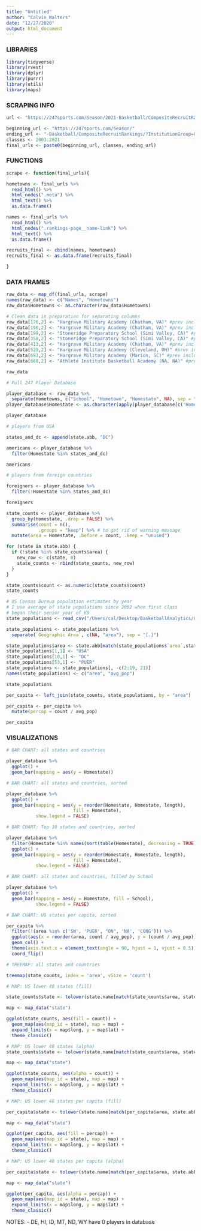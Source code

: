 ```yaml
---
title: "Untitled"
author: "Calvin Walters"
date: "12/27/2020"
output: html_document
---
```


### LIBRARIES
```r
library(tidyverse)
library(rvest)
library(dplyr)
library(purrr)
library(utils)
library(maps)
```

### SCRAPING INFO
```r
url <- "https://247sports.com/Season/2021-Basketball/CompositeRecruitRankings/?InstitutionGroup=HighSchool"

beginning_url <- "https://247sports.com/Season/"
ending_url <- "-Basketball/CompositeRecruitRankings/?InstitutionGroup=HighSchool"
classes <- 2003:2021
final_urls <- paste0(beginning_url, classes, ending_url)
```

### FUNCTIONS
```r
scrape <- function(final_urls){

hometowns <- final_urls %>%
  read_html() %>%
  html_nodes(".meta") %>%
  html_text() %>%
  as.data.frame()

names <- final_urls %>%
  read_html() %>%
  html_nodes(".rankings-page__name-link") %>%
  html_text() %>%
  as.data.frame()

recruits_final <- cbind(names, hometowns)
recruits_final <- as.data.frame(recruits_final)

}
```

### DATA FRAMES
```r
raw_data <- map_df(final_urls, scrape)
names(raw_data) <- c("Names", "Hometowns")
raw_data$Hometowns <- as.character(raw_data$Hometowns)

# Clean data in preparation for separating columns
raw_data[176,2] <- "Hargrave Military Academy (Chatham, VA)" #prev included (HS)
raw_data[190,2] <- "Hargrave Military Academy (Chatham, VA)" #prev included (HS)
raw_data[199,2] <- "Stoneridge Preparatory School (Simi Valley, CA)" #prev included (2)
raw_data[358,2] <- "Stoneridge Preparatory School (Simi Valley, CA)" #prev included (2)
raw_data[413,2] <- "Hargrave Military Academy (Chatham, VA)" #prev included (HS)
raw_data[529,2] <- "Hargrave Military Academy (Cleveland, OH)" #prev included (HS)
raw_data[693,2] <- "Hargrave Military Academy (Marion, SC)" #prev included (HS)
raw_data[660,2] <- "Athlete Institute Basketball Academy (NA, NA)" #prev hometown was blank

raw_data
```

```r
# Full 247 Player Database

player_database <- raw_data %>%
  separate(Hometowns, c("School", "Hometown", "Homestate", NA), sep = "[\\(\\,\\)]")
player_database$Homestate <- as.character(apply(player_database[c('Homestate')], 2, str_trim))

player_database
```

```r
# players from USA

states_and_dc <- append(state.abb, "DC")

americans <- player_database %>%
  filter(Homestate %in% states_and_dc)

americans
```

```r
# players from foreign countries

foreigners <- player_database %>%
  filter(!Homestate %in% states_and_dc)

foreigners
```

```r
state_counts <- player_database %>%
  group_by(Homestate, .drop = FALSE) %>%
  summarise(count = n(), 
            .groups = "keep") %>% # to get rid of warning message
  mutate(area = Homestate, .before = count, .keep = "unused")

for (state in state.abb) {
  if (!state %in% state_counts$area) {
    new_row <- c(state, 0)
    state_counts <- rbind(state_counts, new_row)
  }
}

state_counts$count <- as.numeric(state_counts$count)
state_counts
```

```r
# US Census Bureua population estimates by year
# I use average of state populations since 2002 when first class
# began their senior year of HS
state_populations <- read_csv("/Users/cal/Desktop/BasketballAnalytics/USpopulationByState.csv")

state_populations <- state_populations %>%
  separate(`Geographic Area`, c(NA, "area"), sep = "[.]")

state_populations$area <- state.abb[match(state_populations$`area`,state.name)]
state_populations[1,1] <- "USA"
state_populations[10,1] <- "DC"
state_populations[53,1] <- "PUER"
state_populations <- state_populations[, -c(2:19, 21)]
names(state_populations) <- c("area", "avg_pop")

state_populations
```

```r
per_capita <- left_join(state_counts, state_populations, by = "area")

per_capita <- per_capita %>%
  mutate(percap = count / avg_pop)

per_capita
```

### VISUALIZATIONS
```r
# BAR CHART: all states and countries 

player_database %>%
  ggplot() +
  geom_bar(mapping = aes(y = Homestate))
```

```r
# BAR CHART: all states and countries, sorted

player_database %>%
  ggplot() +
  geom_bar(mapping = aes(y = reorder(Homestate, Homestate, length),
                         fill = Homestate),
           show.legend = FALSE)
```

```r
# BAR CHART: Top 10 states and countries, sorted

player_database %>%
  filter(Homestate %in% names(sort(table(Homestate), decreasing = TRUE)[1:10])) %>%
  ggplot() +
  geom_bar(mapping = aes(y = reorder(Homestate, Homestate, length), 
                         fill = Homestate),
           show.legend = FALSE)
```

```r
# BAR CHART: all states and countries, filled by School

player_database %>%
  ggplot() +
  geom_bar(mapping = aes(y = Homestate, fill = School),
           show.legend = FALSE)
```

```r
# BAR CHART: US states per capita, sorted

per_capita %>%
  filter(!(area %in% c('SW', 'PUER', "ON", 'NA', 'CONG'))) %>%
  ggplot(aes(x = reorder(area, count / avg_pop), y = (count / avg_pop))) +
  geom_col() +
  theme(axis.text.x = element_text(angle = 90, hjust = 1, vjust = 0.5)) +
  coord_flip()
```

```r
# TREEMAP: all states and countries

treemap(state_counts, index = 'area', vSize = 'count')
```

```r
# MAP: US lower 48 states (fill)

state_counts$state <- tolower(state.name[match(state_counts$area, state.abb)])

map <- map_data("state")

ggplot(state_counts, aes(fill = count)) +
  geom_map(aes(map_id = state), map = map) +
  expand_limits(x = map$long, y = map$lat) +
  theme_classic()
```

```r
# MAP: US lower 48 states (alpha)
state_counts$state <- tolower(state.name[match(state_counts$area, state.abb)])

map <- map_data("state")

ggplot(state_counts, aes(alpha = count)) +
  geom_map(aes(map_id = state), map = map) +
  expand_limits(x = map$long, y = map$lat) +
  theme_classic()
```

```r
# MAP: US lower 48 states per capita (fill)

per_capita$state <- tolower(state.name[match(per_capita$area, state.abb)])

map <- map_data("state")

ggplot(per_capita, aes(fill = percap)) +
  geom_map(aes(map_id = state), map = map) +
  expand_limits(x = map$long, y = map$lat) +
  theme_classic()
```

```r
# MAP: US lower 48 states per capita (alpha)

per_capita$state <- tolower(state.name[match(per_capita$area, state.abb)])

map <- map_data("state")

ggplot(per_capita, aes(alpha = percap)) +
  geom_map(aes(map_id = state), map = map) +
  expand_limits(x = map$long, y = map$lat) +
  theme_classic()
```

NOTES:
- DE, HI, ID, MT, ND, WY have 0 players in database


